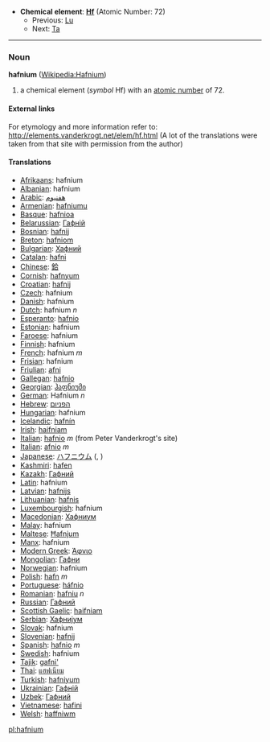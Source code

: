*'''Chemical element''': '''[[Hf]]''' (Atomic Number: 72)
**Previous: [[Lutetium|Lu]]
**Next: [[Tantalum|Ta]]
----
=== Noun ===
'''hafnium''' ([[en:Hafnium|Wikipedia:Hafnium]])

# a chemical element (''symbol'' Hf) with an [[atomic number]] of 72.

====External links====
For etymology and more information refer to:
http://elements.vanderkrogt.net/elem/hf.html
(A lot of the translations were taken from that site with permission from the author)

==== Translations ====
*[[Afrikaans]]: hafnium
*[[Albanian]]: hafnium
*[[Arabic]]: [[هفنيوم]]
*[[Armenian]]: [[hafniumu]]
*[[Basque]]: [[hafnioa]]
*[[Belarussian]]: [[Гафнiй]]
*[[Bosnian]]: [[hafnij]]
*[[Breton]]: [[hafniom]]
*[[Bulgarian]]: [[Хафний]]
*[[Catalan]]: [[hafni]]
*[[Chinese]]: [[鉿]]
*[[Cornish]]: [[hafnyum]]
*[[Croatian]]: [[hafnij]]
*[[Czech]]: hafnium
*[[Danish]]: hafnium
*[[Dutch]]: hafnium ''n''
*[[Esperanto]]: [[hafnio]]
*[[Estonian]]: hafnium
*[[Faroese]]: hafnium
*[[Finnish]]: hafnium
*[[French]]: hafnium ''m''
*[[Frisian]]: hafnium
*[[Friulian]]: [[afni]]
*[[Gallegan]]: [[hafnio]]
*[[Georgian]]: [[ჰაფნიუმი]]
*[[German]]: Hafnium ''n''
*[[Hebrew]]: [[הפניום]]
*[[Hungarian]]: hafnium
*[[Icelandic]]: [[hafnín]]
*[[Irish]]: [[haifniam]]
*[[Italian]]: [[hafnio]] ''m'' (from Peter Vanderkrogt's site)
*[[Italian]]: [[afnio]] ''m''
*[[Japanese]]: [[ハフニウム]] ([[]], )
*[[Kashmiri]]: [[hafen]]
*[[Kazakh]]: [[Гафний]]
*[[Latin]]: hafnium
*[[Latvian]]: [[hafnijs]]
*[[Lithuanian]]: [[hafnis]]
*[[Luxembourgish]]: hafnium
*[[Macedonian]]: [[Хафниум]]
*[[Malay]]: hafnium
*[[Maltese]]: [[Ħafnjum]]
*[[Manx]]: hafnium
*[[Modern Greek]]: [[Άφνιο]] '' ''
*[[Mongolian]]: [[Гафни]]
*[[Norwegian]]: hafnium
*[[Polish]]: [[hafn]] ''m''
*[[Portuguese]]: [[háfnio]]
*[[Romanian]]: [[hafniu]] ''n''
*[[Russian]]: [[Гафний]] '' ''
*[[Scottish Gaelic]]: [[haifniam]]
*[[Serbian]]: [[Хафниjум]]
*[[Slovak]]: hafnium
*[[Slovenian]]: [[hafnij]]
*[[Spanish]]: [[hafnio]] ''m''
*[[Swedish]]: hafnium
*[[Tajik]]: [[gafni']]
*[[Thai]]: [[แฮฟเนียม]]
*[[Turkish]]: [[hafniyum]]
*[[Ukrainian]]: [[Гафнiй]]
*[[Uzbek]]: [[Гафний]]
*[[Vietnamese]]: [[hafini]]
*[[Welsh]]: [[haffniwm]]

[[pl:hafnium]]